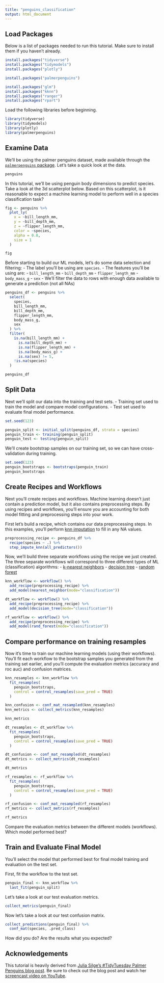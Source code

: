 ```yaml
---
title: "penguins_classification"
output: html_document
---
```



## Load Packages
Below is a list of packages needed to run this tutorial. Make sure to install them if you haven't already.
```r
install.packages("tidyverse")
install.packages("tidymodels")
install.packages("plotly")

install.packages("palmerpenguins")

install.packages("glm")
install.packages("kknn")
install.packages("ranger")
install.packages("rpart")
```

Load the following libraries before beginning.
```r
library(tidyverse)
library(tidymodels)
library(plotly)
library(palmerpenguins)
```

## Examine Data
We'll be using the palmer penguins dataset, made available through the [`palmerpenguins` package](https://allisonhorst.github.io/palmerpenguins/). Let's take a quick look at the data.
```r
penguins
```

In this tutorial, we'll be using penguin body dimensions to predict species. Take a look at the 3d scatterplot below. Based on this scatterplot, is it reasonable to expect a machine learning model to perform well in a species classification task?
```r
fig <- penguins %>%
  plot_ly(
    x = ~bill_length_mm, 
    y = ~bill_depth_mm, 
    z = ~flipper_length_mm,
    color = ~species,
    alpha = 0.8,
    size = 1
  )

fig
```

Before starting to build our ML models, let's do some data selection and filtering:
- The label you'll be using are `species`.
- The features you'll be using are:
  - `bill_length_mm`
  - `bill_depth_mm`
  - `flipper_length_mm`
  - `body_mass_g`
  - `sex`
- We'll filter the data to rows with enough data available to generate a prediction (not all NAs)
```r
penguins_df <- penguins %>%
  select(
    species,
    bill_length_mm, 
    bill_depth_mm,
    flipper_length_mm,
    body_mass_g,
    sex
  ) %>%
  filter(
    is.na(bill_length_mm) + 
      is.na(bill_depth_mm) + 
      is.na(flipper_length_mm) + 
      is.na(body_mass_g) + 
      is.na(sex) != 5,
    !is.na(species)
  )

penguins_df
```

## Split Data
Next we'll split our data into the training and test sets.
- Training set used to train the model and compare model configurations.
- Test set used to evaluate final model performance.
```r
set.seed(123)

penguin_split <- initial_split(penguins_df, strata = species)
penguin_train <- training(penguin_split)
penguin_test <- testing(penguin_split)
```

We'll create bootstrap samples on our training set, so we can have cross-validation during training.
```r
set.seed(123)
penguin_bootstraps <- bootstraps(penguin_train)
penguin_bootstraps
```

## Create Recipes and Workflows
Next you'll create recipes and workflows. Machine learning doesn't just contain a prediction model, but it also contains preprocessing steps. By using recipes and workflows, you'll ensure you are accounting for both model fitting and preprocessing steps into your work.

First let's build a recipe, which contains our data preprocessing steps. In this examples, you'll perform [knn imputation](https://machinelearningmastery.com/knn-imputation-for-missing-values-in-machine-learning/) to fill in any NA values.
```r
preprocessing_recipe <- penguins_df %>%
  recipe(species ~ .) %>%
  step_impute_knn(all_predictors())
```

Now, we'll build three separate workflows using the recipe we just created. The three separate workflows will correspond to three different types of ML (classification) algorithms: 
- [k-nearest neighbors](https://en.wikipedia.org/wiki/K-nearest_neighbors_algorithm) 
- [decision tree](https://en.wikipedia.org/wiki/Decision_tree_learning)
- [random forest](https://en.wikipedia.org/wiki/Random_forest)

```r
knn_workflow <- workflow() %>%
  add_recipe(preprocessing_recipe) %>%
  add_model(nearest_neighbor(mode="classification"))
```

```r
dt_workflow <- workflow() %>%
  add_recipe(preprocessing_recipe) %>%
  add_model(decision_tree(mode="classification"))
```

```r
rf_workflow <- workflow() %>%
  add_recipe(preprocessing_recipe) %>%
  add_model(rand_forest(mode="classification"))
```

## Compare performance on training resamples

Now it's time to train our machine learning models (using their workflows). You'll fit each workflow to the bootstrap samples you generated from the training set earlier, and you'll compute the evaluation metrics (accuracy and roc auc) and confusion matrices.

```r
knn_resamples <- knn_workflow %>%
  fit_resamples(
    penguin_bootstraps,
    control = control_resamples(save_pred = TRUE)
  )

knn_confusion <- conf_mat_resampled(knn_resamples)
knn_metrics <- collect_metrics(knn_resamples)

knn_metrics
```

```r
dt_resamples <- dt_workflow %>%
  fit_resamples(
    penguin_bootstraps,
    control = control_resamples(save_pred = TRUE)
  )

dt_confusion <- conf_mat_resampled(dt_resamples)
dt_metrics <- collect_metrics(dt_resamples)

dt_metrics
```

```r
rf_resamples <- rf_workflow %>%
  fit_resamples(
    penguin_bootstraps,
    control = control_resamples(save_pred = TRUE)
  )

rf_confusion <- conf_mat_resampled(rf_resamples)
rf_metrics <- collect_metrics(rf_resamples)

rf_metrics
```
Compare the evaluation metrics between the different models (workflows). Which model performed best?

## Train and Evaluate Final Model
You'll select the model that performed best for final model training and evaluation on the test set.

First, fit the workflow to the test set.
```r
penguin_final <- knn_workflow %>%
  last_fit(penguin_split)
```

Let's take a look at our test evaluation metrics.
```r
collect_metrics(penguin_final)
```
Now let's take a look at our test confusion matrix.
```r
collect_predictions(penguin_final) %>%
  conf_mat(species, .pred_class)
```

How did you do? Are the results what you expected? 

## Acknowledgements
This tutorial is heavily derived from [Julia Silge's #TidyTuesday Palmer Penguins blog post](https://juliasilge.com/blog/palmer-penguins/). Be sure to check out the blog post and watch her [screencast video on YouTube](https://youtu.be/z57i2GVcdww).